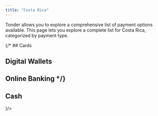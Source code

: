 ```yaml
---
title: "Costa Rica"
---
```


Tonder allows you to explore a comprehensive list of payment options available. This page lets you explore a complete list for Costa Rica, categorized by payment type. 

{/* ## Cards

## Digital Wallets

## Online Banking */}

## Cash

<CardGroup cols={4}>
  <Card title="Paysera" icon={
    <svg xmlns="http://www.w3.org/2000/svg" width="48" height="32" fill="none"><path d="M0 3a3 3 0 0 1 3-3h42a3 3 0 0 1 3 3v26a3 3 0 0 1-3 3H3a3 3 0 0 1-3-3V3z" fill="#EFEFEF"/><path fill-rule="evenodd" clip-rule="evenodd" d="M45 1H3a2 2 0 0 0-2 2v26a2 2 0 0 0 2 2h42a2 2 0 0 0 2-2V3a2 2 0 0 0-2-2zM3 0a3 3 0 0 0-3 3v26a3 3 0 0 0 3 3h42a3 3 0 0 0 3-3V3a3 3 0 0 0-3-3H3z" fill="#000" fill-opacity=".1"/><path d="M29.778 12c-1.359.147-2.724.326-4.044.747-.672.213-1.324.471-1.83.992-.057.058-.111.118-.158.183-.392.535-.389.918.093 1.37.392.367.847.668 1.266 1.008.443.361.91.702 1.307 1.109.607.621.568 1.328-.045 1.946-.428.431-.97.663-1.536.837-1.007.31-2.047.442-3.095.49-.975.045-1.95.056-2.737.077 1.034-.14 2.258-.27 3.466-.486.61-.11 1.201-.355 1.785-.578.333-.127.612-.36.801-.677.2-.334.195-.572-.068-.86a5.93 5.93 0 0 0-.643-.582c-.445-.362-.9-.71-1.347-1.067a4.143 4.143 0 0 1-.337-.313c-.79-.792-.833-1.5-.018-2.437.519-.596 1.24-.886 1.978-1.117 1.27-.398 2.581-.544 3.906-.587.42-.014.837-.036 1.256-.055z" fill="#F47924"/><path d="M13.676 15.972c.115-.664-.126-1.057-.79-1.104-.68-.048-1.367-.004-2.05.02-.246.01-.405.162-.403.426.001.162-.075.214-.224.204-.096-.005-.193 0-.29 0-.35 0-.374-.026-.35-.369.038-.53.284-.845.83-.95a8.416 8.416 0 0 1 3.078-.014c.66.116 1.004.554 1.023 1.22.025.887.025 1.773.045 2.66.004.204-.078.276-.274.257a1.45 1.45 0 0 0-.29 0c-.175.019-.303-.019-.303-.26-.52.347-1.082.311-1.635.308a24.295 24.295 0 0 1-1.595-.053c-.682-.05-1.044-.454-1.058-1.137l-.001-.073c-.007-.94.309-1.294 1.256-1.326a35.593 35.593 0 0 1 2.32.01c.231.008.461.114.71.18zM11.96 17.64c.376-.023.779-.036 1.178-.076.365-.036.524-.21.516-.514-.007-.264-.153-.428-.488-.467-.43-.05-.865-.084-1.299-.088a9.351 9.351 0 0 0-1.204.068c-.303.037-.422.233-.398.553.022.29.158.43.463.451.4.03.803.047 1.232.071v.002z" fill="#146C9C"/><path d="M43.92 15.995c.18-.532-.088-1.03-.624-1.118a7.254 7.254 0 0 0-2.19-.004c-.258.036-.422.168-.437.432-.01.18-.101.216-.252.204-.072-.005-.145 0-.218 0-.386 0-.433-.055-.373-.437.07-.455.326-.75.779-.847 1.029-.222 2.068-.208 3.097-.034.692.116 1.056.6 1.063 1.298.01.862-.001 1.725.005 2.587.002.179-.058.255-.237.238a1.404 1.404 0 0 0-.266 0c-.173.017-.307-.017-.322-.193-.325.075-.64.205-.956.209-.827.01-1.659.004-2.482-.07-.557-.051-.83-.443-.84-1.008-.003-.217-.013-.439.024-.65.085-.48.36-.76.958-.79.907-.045 1.819-.006 2.728.019.177.004.35.104.54.164h.002zm-1.691 1.654c.385-.024.804-.033 1.218-.084.325-.04.483-.238.477-.508-.007-.263-.165-.429-.481-.482a3.742 3.742 0 0 0-.622-.067c-.627 0-1.255-.001-1.88.038-.329.02-.451.227-.433.577.014.279.155.428.46.453.409.032.818.048 1.26.073zM30.98 16.447c-.645 0-1.29.008-1.936-.004-.235-.005-.288.086-.26.301.063.483.279.782.746.811.746.048 1.495.038 2.243.02.309-.007.551-.16.601-.518.008-.06.123-.126.202-.151.08-.026.175-.007.264-.007.38 0 .424.046.347.421-.099.483-.408.771-.877.897-.76.204-1.535.152-2.308.128a5.75 5.75 0 0 1-.696-.075c-.8-.123-1.224-.487-1.331-1.273a5.85 5.85 0 0 1 0-1.557c.105-.772.518-1.166 1.301-1.277a8.378 8.378 0 0 1 2.647.02c.765.135 1.227.682 1.271 1.455.01.177.02.354.042.53.026.197-.043.282-.248.28-.67-.006-1.339-.003-2.008-.003v.002zm-2.158-.746c.02.009.042.027.064.027 1.104.004 2.208.006 3.311.008.137 0 .152-.077.132-.194-.061-.35-.272-.61-.684-.642-.663-.053-1.332-.038-2-.04-.117 0-.238.04-.35.08-.316.114-.49.402-.473.76z" fill="#F47924"/><path d="M3.805 18.075v1.378c0 .317-.001.32-.321.317-.562-.005-.479.073-.48-.491-.005-1.612-.002-3.225-.002-4.836 0-.209.107-.313.322-.314.049 0 .098.005.145 0 .204-.023.371.004.36.255 1.088-.466 2.203-.347 3.307-.198.64.087 1.05.5 1.182 1.15.116.567.124 1.138.005 1.704-.16.759-.609 1.203-1.387 1.26-.76.057-1.528.04-2.292.014-.268-.01-.532-.147-.84-.239h.001zm1.886-3.264c-.37.024-.724.034-1.076.073-.454.05-.722.289-.76.736-.036.413-.032.835.007 1.248.031.346.24.592.606.66.783.147 1.57.132 2.354.015.354-.053.568-.278.642-.635a3.31 3.31 0 0 0 .006-1.34c-.087-.428-.299-.626-.733-.68-.35-.043-.705-.053-1.045-.077h-.001zM18.007 17.56l.547-1.05c.37-.716.744-1.43 1.103-2.151.09-.18.198-.253.393-.232.128.013.258 0 .387.002.279.003.297.029.17.271-.259.5-.52 1-.784 1.499-.48.904-.953 1.81-1.447 2.708-.135.243-.311.473-.505.672-.37.382-.865.44-1.365.439-.677-.003-.575.105-.57-.622 0-.054.107-.145.173-.153.198-.022.402-.004.602-.018.41-.029.608-.168.805-.536-.757-1.338-1.51-2.669-2.261-4.002-.115-.203-.08-.25.152-.258.441-.014.768.17.98.551l1.46 2.618c.039.07.082.136.16.262z" fill="#146C9C"/><path d="M35.212 14.432c.855-.506 1.763-.377 2.652-.268.54.066.864.479.938 1.059.03.23.015.467.02.7 0 .025.004.056-.01.072-.18.214-.419.066-.629.098-.143.022-.166-.088-.17-.205-.007-.177-.02-.353-.035-.53-.02-.257-.158-.43-.41-.472-.61-.104-1.22-.107-1.822.055a.597.597 0 0 0-.456.457c-.052.234-.1.475-.106.713a52.285 52.285 0 0 0-.002 1.936c.002.196-.055.274-.262.27-.644-.017-.571.075-.572-.566-.002-1.097-.001-2.194 0-3.292 0-.316.006-.32.33-.321h.17c.198 0 .319.099.364.294z" fill="#F47924"/></svg>
  }/>
  <Card title="Puntoshey" icon=""/>
</CardGroup>
